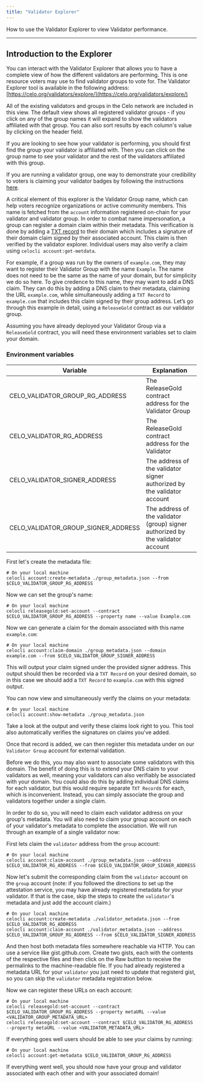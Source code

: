 ```yaml
---
title: "Validator Explorer"
---
```


How to use the Validator Explorer to view Validator performance.

---

## Introduction to the Explorer[](#introduction-to-the-explorer "Direct link to heading")

You can interact with the Validator Explorer that allows you to have a complete view of how the different validators are performing. This is one resource voters may use to find validator groups to vote for. The Validator Explorer tool is available in the following address:[https://celo.org/validators/explore/](https://celo.org/validators/explore/)

All of the existing validators and groups in the Celo network are included in this view. The default view shows all registered validator groups - if you click on any of the group names it will expand to show the validators affiliated with that group. You can also sort results by each column's value by clicking on the header field.

If you are looking to see how your validator is performing, you should first find the group your validator is affiliated with. Then you can click on the group name to see your validator and the rest of the validators affiliated with this group.

If you are running a validator group, one way to demonstrate your credibility to voters is claiming your validator badges by following the instructions [here](https://github.com/celo-org/website/blob/master/validator-badges/README.md).

A critical element of this explorer is the Validator Group name, which can help voters recognize organizations or active community members. This name is fetched from the `account` information registered on-chain for your validator and validator group. In order to combat name impersonation, a group can register a domain claim within their metadata. This verification is done by adding a [TXT record](https://wikipedia.org/wiki/TXT%5Frecord) to their domain which includes a signature of their domain claim signed by their associated account. This claim is then verified by the validator explorer. Individual users may also verify a claim using `celocli account:get-metdata`.

For example, if a group was run by the owners of `example.com`, they may want to register their Validator Group with the name `Example`. The name does not need to be the same as the name of your domain, but for simplicity we do so here. To give credence to this name, they may want to add a DNS claim. They can do this by adding a DNS claim to their metadata, claiming the URL `example.com`, while simultaneously adding a `TXT Record` to `example.com` that includes this claim signed by their group address. Let’s go through this example in detail, using a `ReleaseGold` contract as our validator group.

Assuming you have already deployed your Validator Group via a `ReleaseGold` contract, you will need these environment variables set to claim your domain.

### Environment variables[](#environment-variables "Direct link to heading")

| Variable                                | Explanation                                                                     |
| --------------------------------------- | ------------------------------------------------------------------------------- |
| CELO\_VALIDATOR\_GROUP\_RG\_ADDRESS     | The ReleaseGold contract address for the Validator Group                        |
| CELO\_VALIDATOR\_RG\_ADDRESS            | The ReleaseGold contract address for the Validator                              |
| CELO\_VALIDATOR\_SIGNER\_ADDRESS        | The address of the validator signer authorized by the validator account         |
| CELO\_VALIDATOR\_GROUP\_SIGNER\_ADDRESS | The address of the validator (group) signer authorized by the validator account |

First let's create the metadata file:

```
# On your local machine
celocli account:create-metadata ./group_metadata.json --from $CELO_VALIDATOR_GROUP_RG_ADDRESS

```

Now we can set the group's name:

```
# On your local machine
celocli releasegold:set-account --contract $CELO_VALIDATOR_GROUP_RG_ADDRESS --property name --value Example.com

```

Now we can generate a claim for the domain associated with this name `example.com`:

```
# On your local machine
celocli account:claim-domain ./group_metadata.json --domain example.com --from $CELO_VALIDATOR_GROUP_SIGNER_ADDRESS

```

This will output your claim signed under the provided signer address. This output should then be recorded via a `TXT Record` on your desired domain, so in this case we should add a `TXT Record` to `example.com` with this signed output.

You can now view and simultaneously verify the claims on your metadata:

```
# On your local machine
celocli account:show-metadata ./group_metadata.json

```

Take a look at the output and verify these claims look right to you. This tool also automatically verifies the signatures on claims you've added.

Once that record is added, we can then register this metadata under on our `Validator Group` account for external validation.

Before we do this, you may also want to associate some validators with this domain. The benefit of doing this is to extend your DNS claim to your validators as well, meaning your validators can also verifiably be associated with your domain. You could also do this by adding individual DNS claims for each validator, but this would require separate `TXT Record`s for each, which is inconvenient. Instead, you can simply associate the group and validators together under a single claim.

In order to do so, you will need to claim each validator address on your group's metadata. You will also need to claim your group account on each of your validator's metadata to complete the association. We will run through an example of a single validator now:

First lets claim the `validator` address from the `group` account:

```
# On your local machine
celocli account:claim-account ./group_metadata.json --address $CELO_VALIDATOR_RG_ADDRESS --from $CELO_VALIDATOR_GROUP_SIGNER_ADDRESS

```

Now let's submit the corresponding claim from the `validator` account on the `group` account (note: if you followed the directions to set up the attestation service, you may have already registered metadata for your validator. If that is the case, skip the steps to create the `validator`'s metadata and just add the account claim.)

```
# On your local machine
celocli account:create-metadata ./validator_metadata.json --from $CELO_VALIDATOR_RG_ADDRESS
celocli account:claim-account ./validator_metadata.json --address $CELO_VALIDATOR_GROUP_RG_ADDRESS --from $CELO_VALIDATOR_SIGNER_ADDRESS

```

And then host both metadata files somewhere reachable via HTTP. You can use a service like gist.github.com. Create two gists, each with the contents of the respective files and then click on the Raw buttton to receive the permalinks to the machine-readable file. If you had already registered a metadata URL for your `validator` you just need to update that registerd gist, so you can skip the `validator` metadata registration below.

Now we can register these URLs on each account:

```
# On your local machine
celocli releasegold:set-account --contract $CELO_VALIDATOR_GROUP_RG_ADDRESS --property metaURL --value <VALIDATOR_GROUP_METADATA_URL>
celocli releasegold:set-account --contract $CELO_VALIDATOR_RG_ADDRESS --property metaURL --value <VALIDATOR_METADATA_URL>

```

If everything goes well users should be able to see your claims by running:

```
# On your local machine
celocli account:get-metadata $CELO_VALIDATOR_GROUP_RG_ADDRESS

```

If everything went well, you should now have your group and validator associated with each other and with your associated domain!
